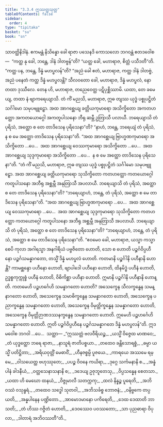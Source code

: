 ```yaml
---
title: "3.3.4 ဣဿတ္တသုတ္တ"
tableOfContents: false
sidebar:
  order: 4
type: "tipitaka"
basket: "su"
book: "sn"
---
```



<DynamicBreadcrumb />

<Division number="135" book="sn" e="ch" v="18" p="299">

<Paragraph number="745" book="sn">
သာဝတ္ထိနိဒါနံ. ဧကမန္တံ နိသိန္နော ခေါ ရာဇာ ပသေနဒိ ကောသလော ဘဂဝန္တံ ဧတဒဝေါစ—  “ကတ္ထ နု ခေါ, ဘန္တေ, ဒါနံ ဒါတဗ္ဗန်”တိ? “ယတ္ထ ခေါ, မဟာရာဇ, စိတ္တံ ပသီဒတီ”တိ. “ကတ္ထ ပန, ဘန္တေ, ဒိန္နံ မဟပ္ဖလန်”တိ? “အညံ ခေါ ဧတံ, မဟာရာဇ, ကတ္ထ ဒါနံ ဒါတဗ္ဗံ, အညံ ပနေတံ ကတ္ထ ဒိန္နံ မဟပ္ဖလန္တိ? သီလဝတော ခေါ, မဟာရာဇ, ဒိန္နံ မဟပ္ဖလံ, နော တထာ ဒုဿီလေ. တေန ဟိ, မဟာရာဇ, တညေဝေတ္ထ ပဋိပုစ္ဆိဿာမိ. ယထာ, တေ ခမေယျ, တထာ နံ ဗျာကရေယျာသိ. တံ ကိံ မညသိ, မဟာရာဇ, ဣဓ တျဿ ယုဒ္ဓံ ပစ္စုပဋ္ဌိတံ သင်္ဂါမော သမုပဗျူဠှော. အထ အာဂစ္ဆေယျ ခတ္တိယကုမာရော အသိက္ခိတော အကတဟတ္ထော အကတယောဂ္ဂေါ အကတူပါသနော ဘီရု ဆမ္ဘီ ဥတြာသီ ပလာယီ. ဘရေယျာသိ တံ ပုရိသံ, အတ္ထော စ တေ တာဒိသေန ပုရိသေနာ”တိ? “နာဟံ, ဘန္တေ, ဘရေယျံ တံ ပုရိသံ, န စ မေ အတ္ထော တာဒိသေန ပုရိသေနာ”တိ. “အထ အာဂစ္ဆေယျ ဗြာဟ္မဏကုမာရော အသိက္ခိတော …ပေ…  အထ အာဂစ္ဆေယျ ဝေဿကုမာရော အသိက္ခိတော …ပေ…  အထ အာဂစ္ဆေယျ သုဒ္ဒကုမာရော အသိက္ခိတော …ပေ…  န စ မေ အတ္ထော တာဒိသေန ပုရိသေနာ”တိ.
</Paragraph>

<Paragraph number="746" book="sn">
“တံ ကိံ မညသိ, မဟာရာဇ, ဣဓ တျဿ ယုဒ္ဓံ ပစ္စုပဋ္ဌိတံ သင်္ဂါမော သမုပဗျူဠှော. အထ အာဂစ္ဆေယျ ခတ္တိယကုမာရော သုသိက္ခိတော ကတဟတ္ထော ကတယောဂ္ဂေါ ကတူပါသနော အဘီရု အစ္ဆမ္ဘီ အနုတြာသီ အပလာယီ. ဘရေယျာသိ တံ ပုရိသံ, အတ္ထော စ တေ တာဒိသေန ပုရိသေနာ”တိ? “ဘရေယျာဟံ, ဘန္တေ, တံ ပုရိသံ, အတ္ထော စ မေ တာဒိသေန ပုရိသေနာ”တိ. “အထ အာဂစ္ဆေယျ ဗြာဟ္မဏကုမာရော …ပေ…  အထ အာဂစ္ဆေယျ ဝေဿကုမာရော …ပေ…  အထ အာဂစ္ဆေယျ သုဒ္ဒကုမာရော သုသိက္ခိတော ကတဟတ္ထော ကတယောဂ္ဂေါ ကတူပါသနော အဘီရု အစ္ဆမ္ဘီ အနုတြာသီ အပလာယီ. ဘရေယျာသိ တံ ပုရိသံ, အတ္ထော စ တေ တာဒိသေန ပုရိသေနာ”တိ? “ဘရေယျာဟံ, ဘန္တေ, တံ ပုရိသံ, အတ္ထော စ မေ တာဒိသေန ပုရိသေနာ”တိ.
</Paragraph>

<Paragraph number="747" book="sn">
“ဧဝမေဝ ခေါ, မဟာရာဇ, ယသ္မာ ကသ္မာ စေပိ ကုလာ အဂါရသ္မာ အနဂါရိယံ ပဗ္ဗဇိတော ဟောတိ, သော စ ဟောတိ ပဉ္စင်္ဂဝိပ္ပဟီနော ပဉ္စင်္ဂသမန္နာဂတော, တသ္မိံ ဒိန္နံ မဟပ္ဖလံ ဟောတိ. ကတမာနိ ပဉ္စင်္ဂါနိ ပဟီနာနိ ဟောန္တိ? ကာမစ္ဆန္ဒော ပဟီနော ဟောတိ, ဗျာပါဒေါ ပဟီနော ဟောတိ, ထိနမိဒ္ဓံ ပဟီနံ ဟောတိ, ဥဒ္ဓစ္စကုက္ကုစ္စံ ပဟီနံ ဟောတိ, ဝိစိကိစ္ဆာ ပဟီနာ ဟောတိ. ဣမာနိ ပဉ္စင်္ဂါနိ ပဟီနာနိ ဟောန္တိ. ကတမေဟိ ပဉ္စဟင်္ဂေဟိ သမန္နာဂတော ဟောတိ? အသေက္ခေန သီလက္ခန္ဓေန သမန္နာဂတော ဟောတိ, အသေက္ခေန သမာဓိက္ခန္ဓေန သမန္နာဂတော ဟောတိ, အသေက္ခေန ပညာက္ခန္ဓေန သမန္နာဂတော ဟောတိ, အသေက္ခေန ဝိမုတ္တိက္ခန္ဓေန သမန္နာဂတော ဟောတိ, အသေက္ခေန ဝိမုတ္တိဉာဏဒဿနက္ခန္ဓေန သမန္နာဂတော ဟောတိ. ဣမေဟိ ပဉ္စဟင်္ဂေဟိ သမန္နာဂတော ဟောတိ. ဣတိ ပဉ္စင်္ဂဝိပ္ပဟီနေ ပဉ္စင်္ဂသမန္နာဂတေ ဒိန္နံ မဟပ္ဖလန်”တိ. ဣဒမဝေါစ ဘဂဝါ …ပေ…  သတ္ထာ—
</Paragraph>

<Paragraph number="748" type="verses" book="sn">
_“ဣဿတ္တံ ဗလဝီရိယဉ္စ,_  
_ယသ္မိံ ဝိဇ္ဇေထ မာဏဝေ;_  
_တံ ယုဒ္ဓတ္ထော ဘရေ ရာဇာ,_  
_နာသူရံ ဇာတိပစ္စယာ._  

</Paragraph>

<Paragraph number="749" type="verses" book="sn">
_တထေဝ ခန္တိသောရစ္စံ,_  
_ဓမ္မာ ယသ္မိံ ပတိဋ္ဌိတာ;_  
_အရိယဝုတ္တိံ မေဓာဝိံ,_  
_ဟီနဇစ္စမ္ပိ ပူဇယေ._  

</Paragraph>

<Paragraph number="750" type="verses" book="sn">
_ကာရယေ အဿမေ ရမ္မေ,_  
_ဝါသယေတ္ထ ဗဟုဿုတေ;_  
_ပပဉ္စ ဝိဝနေ ကယိရာ,_  
_ဒုဂ္ဂေ သင်္ကမနာနိ စ._  

</Paragraph>

<Paragraph number="751" type="verses" book="sn">
_အန္နံ ပါနံ ခါဒနီယံ,_  
_ဝတ္ထသေနာသနာနိ စ;_  
_ဒဒေယျ ဥဇုဘူတေသု,_  
_ဝိပ္ပသန္နေန စေတသာ._  

</Paragraph>

<Paragraph number="752" type="verses" book="sn">
_ယထာ ဟိ မေဃော ထနယံ,_  
_ဝိဇ္ဇုမာလီ သတက္ကကု;_  
_ထလံ နိန္နဉ္စ ပူရေတိ,_  
_အဘိဝဿံ ဝသုန္ဓရံ._  

</Paragraph>

<Paragraph number="753" type="verses" book="sn">
_တထေဝ သဒ္ဓေါ သုတဝါ,_  
_အဘိသင်္ခစ္စ ဘောဇနံ;_  
_ဝနိဗ္ဗကေ တပ္ပယတိ,_  
_အန္နပါနေန ပဏ္ဍိတော._  

</Paragraph>

<Paragraph number="754" type="verses" book="sn">
_အာမောဒမာနော ပကိရေတိ,_  
_ဒေထ ဒေထာတိ ဘာသတိ;_  
_တံ ဟိဿ ဂဇ္ဇိတံ ဟောတိ,_  
_ဒေဝဿေဝ ပဝဿတော;_  
_သာ ပုညဓာရာ ဝိပုလာ,_  
_ဒါတာရံ အဘိဝဿတီ”တိ._
</Paragraph>
</Division>